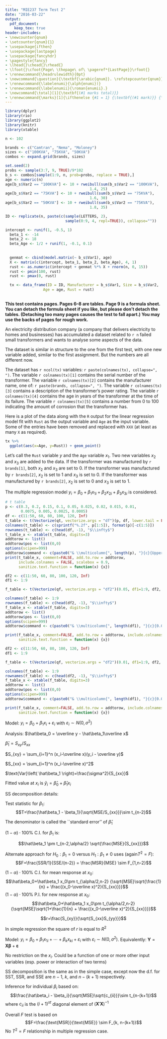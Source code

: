 ```yaml
---
title: "MIE237 Term Test 2"
date: "2016-03-22"
output:
  pdf_document:
    keep_tex: true
header-includes:
- \newcounter{qnum}
- \setcounter{qnum}{1}
- \usepackage{ifthen}
- \usepackage{lastpage}
- \usepackage{fancyhdr}
- \pagestyle{fancy}
- \lhead{}\chead{}\rhead{}
- \lfoot{}\cfoot{Page\ \thepage\ of\ \pageref*{LastPage}}\rfoot{}
- \renewcommand{\headrulewidth}{0pt}
- \newcommand{\question}{\textbf{\arabic{qnum}}. \refstepcounter{qnum}}
- \renewcommand{\labelenumi}{\alph{enumi})}
- \renewcommand{\labelenumii}{\roman{enumii}.}
- \newcommand{\total}[1]{\textbf{(#1 marks total)}}
- \renewcommand{\marks}[1]{\ifthenelse {#1 = 1} {\textbf{(#1 mark)}} {\textbf{(#1 marks)}}}
---
```


```r
library(dplyr)
library(rio)
library(ggplot2)
library(knitr)
library(xtable)
```

\begin{center}
\textbf{Examination Type B; Calculator Type 2 Permitted}

\textbf{50 Minutes; 40 Marks Available}

\begin{minipage}{12cm}\vspace{1cm}
  Family Name:\hrulefill\\[1cm]
  Given Name:\hrulefill\\[1cm]
  Student Number:\hrulefill\\[1cm]
\end{minipage}
\end{center}

```r
n <- 102

brands <- c("Camtran", "Nema", "Moloney")
sizes <- c("100KVA", "75KVA", "50KVA")
combos <- expand.grid(brands, sizes)

set.seed(2)
probs <- sample(3:7, 9, TRUE)/9*102
b_s <- combos[sample(1:9, n, prob=probs, replace = TRUE),]
age <- numeric(n)
age[b_s$Var2 == "100KVA"] <- 10 + rweibull(sum(b_s$Var2 == "100KVA"),
                                      1.4, 25)
age[b_s$Var2 == "75KVA"] <- 10 + rweibull(sum(b_s$Var2 == "75KVA"),
                                      1.6, 30)
age[b_s$Var2 == "50KVA"] <- 10 + rweibull(sum(b_s$Var2 == "75KVA"),
                                      1.8, 35)

ID <- replicate(n, paste(c(sample(LETTERS, 2), 
                           sample(0:9, 4, repl=TRUE)), collapse=""))

intercept <- runif(1, -0.5, 1)
  beta_1 <- -14
  beta_2 <- 18
  beta_Age <- 1/2 + runif(1, -0.1, 0.1)
  
  
  genmat <- cbind(model.matrix(~ b_s$Var1), age)
  X <- matrix(c(intercept, beta_1, beta_2, beta_Age), 4, 1)
  rust <- as.numeric(intercept + genmat %*% X + rnorm(n, 0, 15))
  rust <- pmin(100, rust)
  rust <- pmax(0, rust)

  tx <- data_frame(ID = ID, Manufacturer = b_s$Var1, Size = b_s$Var2,
                 Age = age, Rust = rust)
  


```

**This test contains \pageref*{LastPage} pages. Pages 6--8 are tables. Page 9 is a formula sheet. You can detach the formula sheet if you like, but please don't detach the tables. (Detaching too many pages causes the test to fall apart.) You may use the backs of pages for rough work.**

An electricity distribution company (a company that delivers electricity to homes and businesses) has accumulated a dataset related to `r n` failed small transformers and wants to analyse some aspects of the data. 

The dataset is similar in structure to the one from the first test, with one new variable added, similar to the first assignment. But the numbers are all different now.

The dataset has `r ncol(tx)` variables: ``r paste(colnames(tx), collapse=", ")``. The  variable ``r colnames(tx)[1]`` contains the serial number of the transformer. The variable ``r colnames(tx)[2]`` contains the manufacturer name, one of: ``r paste(brands, collapse=", ")``. The variable ``r colnames(tx)[3]`` contains a description of the transformer's power rating. The variable ``r colnames(tx)[4]`` contains the age in years of the transformer at the time of its failure.  The variable ``r colnames(tx)[5]`` contains a number from 0 to 100 indicating the amount of corrosion that the transformer has.

\pagebreak 

\question \total{25} Here is a plot of the data along with the `R` output for the linear regression model fit with `Rust` as the output variable and `Age` as the input variable. Some of the entries have been removed and replaced with `XXX` (at least as many `X` as required).

```r
tx %>% 
  ggplot(aes(x=Age, y=Rust)) + geom_point()
```

\begin{verbatim}
Coefficients:
            Estimate Std. Error t value  Pr(>|t|)    
(Intercept)  2.80224    3.58909   0.781     0.437    
Age          XXXXXXX    0.08673   4.617 XXXXXXXXX     
---

Residual standard error: 15.35 on XXXX degrees of freedom
Multiple R-squared:  XXXXXX,	Adjusted R-squared:  XXXXXX 
F-statistic: XXXXX on XX and XXXX DF,  p-value: XXXXXXXX
\end{verbatim}
\begin{enumerate}
\item \marks{5} Perform the hypothesis test $H_0: \beta_1=0$ versus $H_1: \beta_1\ne 0$ \textbf{using an $F$ distribution and estimating the p-value using the 0.05 and 0.01 probability $F$ tables provided}. 


\pagebreak
\item \marks{3} Now, give the \textit{best possible} estimate for the p-value in a) using all available information in this midterm package (tables and formula sheet). \vspace{4cm}

\item \marks{3} Produce a 95\% confidence interval for $\beta_1$. \vfill

\item \marks{4} Denote the observed values of the `Age` variable by $\{x_1,\ldots,x_n\}$. It turns out that $\overline x=`r round(mean(tx$Age),1)`$ and $S_{xx} = `r format(round(var(tx$Age)*(n-1), 1))`$. Produce a 95\% confidence interval for the mean value of `Rust` at an `Age` of 50. \vfill

\pagebreak
\item \marks{3} Produce a 95\% prediction interval for the value of `Rust` for a transformer with an `Age` of 15. \vspace{4cm}

\item \marks{4} Here is a normal quantile plot of the residuals, along with a plot of the raw data with the fitted regression line included. 

```r
tx.lm <- lm(Rust ~ Age, tx)
tx.lm %>% 
  ggplot(aes(sample = .resid)) + stat_qq()
```

```r
tx %>% 
  ggplot(aes(x=Age, y=Rust)) + geom_point() + geom_smooth(method="lm", se=FALSE)
```

In light of these plots, which of the calculations done in a) to e) above do you think is probably the \textit{least} accurate, and why? 

\pagebreak
\item \marks{3} Compute the sample correlation coefficient between the `Age` and `Rust` variables. \vspace{5cm}
\end{enumerate}

\question \total{10} Let's call the `Rust` variable $y$ and the `Age` variable $x_1$. Two new variables $x_2$ and $x_3$ are added to the data. If the transformer was manufactured by `r brands[1]`, both $x_2$ and $x_3$ are set to 0. If the transformer was manufactured by `r brands[2]`, $x_2$ is set to 1 and $x_3$ is set to 0. If the transformer was manufactured by `r brands[2]`, $x_2$ is set to 0 and $x_3$ is set to 1.

The multiple regression model $y_i = \beta_0 + \beta_1 x_{1i} + \beta_2 x_{2i} + \beta_3 x_{3i}$ is considered.

\begin{enumerate}
\item \marks{7}When the model is fit to the data, the value of MSE turns out to be 152.73. Perform the hypothesis test that answers the question "is there any linear relationship between the output variable and the input variables?". (You will need information from 1.a). If you are completely stuck you just can go ahead and use a total sum of squares of 30000 for a maximum of 4 out of 7 marks.) \vspace{7cm}

\item \marks{3}The p-value for the hypothesis test $H_0:\beta_1=0$ versus $H_1:\beta_1\ne 0$ is 0.000000148. Give a brief practical conclusion you can make from this hypothesis test.
\end{enumerate}

\newpage

```r
# t table
p <- c(0.3, 0.2, 0.15, 0.1, 0.05, 0.025, 0.02, 0.015, 0.01,
       0.0075, 0.005, 0.0025, 0.0005)
df <- c(11:50, 60, 80, 100, 120, Inf)
t_table <- t(Vectorize(qt, vectorize.args = "df")(p, df, lower.tail = FALSE))
colnames(t_table) <- c(sprintf("%.2f", p[1:5]), format(p)[-c(1:5)])
rownames(t_table) <- c(head(df, -1), "$\\infty$")
t_table_x <- xtable(t_table, digits=3)
addtorow <- list()
addtorow$pos <- list(0,0)
options(scipen=999)
addtorow$command <- c(paste0("& \\multicolumn{", length(p), "}{c}{Upper tail probabilities for $t_\\nu$ distributions $P(t_\\nu \\ge t)$}\\\\\n"), paste0(paste(c("df", p), sep = "", collapse=" & "), "\\\\\n"))
print(t_table_x, comment=FALSE, add.to.row = addtorow, 
      include.colnames = FALSE, scalebox = 0.9,
      sanitize.text.function = function(x) {x})
```

\newpage

```r
df2 <- c(11:50, 60, 80, 100, 120, Inf)
df1 <- 1:9

f_table <- t(Vectorize(qf, vectorize.args = "df2")(0.05, df1=1:9, df2, lower.tail=FALSE))

colnames(f_table) <- 1:9
rownames(f_table) <- c(head(df2, -1), "$\\infty$")
f_table_x <- xtable(f_table, digits=3)
addtorow <- list()
addtorow$pos <- list(0,0)
options(scipen=999)
addtorow$command <- c(paste0("& \\multicolumn{", length(df1), "}{c}{0.05 critical values for $F_{df1,df2}$ distributions. Columns: $df1$\ Rows: $df2$}\\\\\n"), paste0(paste(c("", df1), sep = "", collapse=" & "), "\\\\\n"))

print(f_table_x, comment=FALSE, add.to.row = addtorow, include.colnames = FALSE,
      sanitize.text.function = function(x) {x})
```


```r
df2 <- c(11:50, 60, 80, 100, 120, Inf)
df1 <- 1:9

f_table <- t(Vectorize(qf, vectorize.args = "df2")(0.01, df1=1:9, df2, lower.tail=FALSE))

colnames(f_table) <- 1:9
rownames(f_table) <- c(head(df2, -1), "$\\infty$")
f_table_x <- xtable(f_table, digits=3)
addtorow <- list()
addtorow$pos <- list(0,0)
options(scipen=999)
addtorow$command <- c(paste0("& \\multicolumn{", length(df1), "}{c}{0.01 critical values for $F_{df1,df2}$ distributions. Columns: $df1$\ Rows: $df2$}\\\\\n"), paste0(paste(c("", df1), sep = "", collapse=" & "), "\\\\\n"))

print(f_table_x, comment=FALSE, add.to.row = addtorow, include.colnames = FALSE,
      sanitize.text.function = function(x) {x})
```

\pagebreak

\renewcommand{\d}[2]{\overline #1_{#2\cdot}}
\newcommand{\Var}[1]{\text{Var}\left( #1 \right)}
\newcommand{\Cov}[2]{\text{Cov}\left( #1, #2 \right)}
\newcommand{\bs}[1]{\boldsymbol{#1}}
\newcommand{\E}[1]{\text{E}\left( #1 \right)}
\newcommand{\Sample}[1]{#1_1,\ldots,#1_n}
\newcommand{\od}[2]{\overline #1_{#2\cdot}}
\newcommand{\ol}[1]{\overline #1}

\twocolumn
\raggedright

\begin{center}
  \textbf{Simple Linear Regression}
\end{center}
Model: $y_i = \beta_0 + \beta_1 x_i + \varepsilon_i$ with $\varepsilon_i
\sim N(0, \sigma^2)$

Analysis:
$\hat\beta_0 = \ol y - \hat\beta_1\ol{x}$

$\hat\beta_1 = S_{xy}/S_{xx}$

$S_{xy} = \sum_{i=1}^n (x_i-\ol{x})(y_i - \ol{y})$

$S_{xx} = \sum_{i=1}^n (x_i-\ol{x})^2$

$\Var{\hat\beta_1}=\frac{\sigma^2}{S_{xx}}$

Fitted value at $x_i$ is $\hat{y}_i = \hat\beta_0+\hat\beta_1x_i$

SS decomposition details:

\begin{tabular}{ccccc} $\sum_{i=1}^n\left(y_i - \overline y\right)^2$  &=&
$\sum_{i=1}^n\left(\hat y_i - \overline y\right)^2$ &+&
$\sum_{i=1}^n\left(y_i - \hat y_i\right)^2$\\
SST &=& SSR &+& SSE\\
$n-1$ d.f. &=& 1 d.f. &+& $n-2$ d.f.
\end{tabular}

Test statistic for $\beta_1$:
$$T=\frac{\hat\beta_1 - \beta_1}{\sqrt{MSE/S_{xx}}}\sim t_{n-2}$$

The denominator is called the ``standard error'' of $\hat\beta_1$

$(1-\alpha)\cdot 100\%$ C.I. for $\beta_1$ is:

$$\hat\beta_1 \pm t_{n-2,\alpha/2} \sqrt{\frac{MSE}{S_{xx}}}$$

Alternate approach for $H_0: \beta_1 = 0$ versus $H_1:
\beta_1 \ne 0$ uses (again\ldots $T^2=F$):
$$F=\frac{SSR/1}{SSE/(n-2)} = \frac{MSR}{MSE} \sim F_{1,n-2}$$

$(1-\alpha)\cdot 100\%$ C.I. for mean response at $x_0$:
$$\hat\beta_0+\hat\beta_1 x_0\pm t_{\alpha/2,n-2}
{\sqrt{MSE}\sqrt{\frac{1}{n} + \frac{(x_0-\overline x)^2}{S_{xx}}}}$$
$(1-\alpha)\cdot 100\%$ P.I. for new response at $x_0$:
$$\hat\beta_0+\hat\beta_1 x_0\pm t_{\alpha/2,n-2}
{\sqrt{MSE}\sqrt{1+\frac{1}{n} + \frac{(x_0-\overline
      x)^2}{S_{xx}}}}$$

\begin{center}
  \textbf{Sample Correlation Coefficient}
\end{center}

$$r=\frac{S_{xy}}{\sqrt{S_{xx}S_{yy}}}$$

In simple regression the square of $r$ is equal to $R^2$

\begin{center}
  \textbf{Multiple Linear Regression}
\end{center}

Model: $y_i = \beta_0 + \beta_1 x_{1i} + \cdots + \beta_kx_{ki} +
\varepsilon_i$ with $\varepsilon_i \sim N(0, \sigma^2)$. Equivalently:
$\boldsymbol{Y} = \boldsymbol
X\boldsymbol{\beta}+\boldsymbol{\varepsilon}$

No restriction on the $x_i$. Could be a function of one or more other
input variables (esp. power or interaction of two terms)

SS decomposition is the same as in the simple case, except now the
d.f. for SST, SSR, and SSE are $n-1$, $k$, and $n-(k+1)$ respectively. 

\vspace{4cm}

Inference for individual $\beta_i$ based on:
$$\frac{\hat\beta_i - \beta_i}{\sqrt{MSE}\sqrt{c_{ii}}}\sim
t_{n-(k+1)}$$
where $c_{ii}$ is the $(i+1)^{st}$ diagonal element of $(\boldsymbol
X' \boldsymbol X)^{-1}$

Overall $F$ test is based on
$$F=\frac{\text{MSR}}{\text{MSE}} \sim F_{k, n-(k+1)}$$
No $T^2=F$ relationship in multiple regression case.
